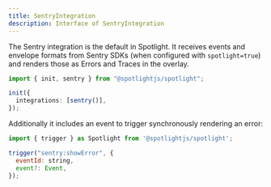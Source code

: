 ```yaml
---
title: SentryIntegration
description: Interface of SentryIntegration
---
```


The Sentry integration is the default in Spotlight. It receives events and envelope formats from Sentry SDKs (when configured with `spotlight=true`) and renders those as Errors and Traces in the overlay.

```ts
import { init, sentry } from "@spotlightjs/spotlight";

init({
  integrations: [sentry()],
});
```

Additionally it includes an event to trigger synchronously rendering an error:

```js
import { trigger } as Spotlight from '@spotlightjs/spotlight';

trigger("sentry:showError", {
  eventId: string,
  event?: Event,
});
```
